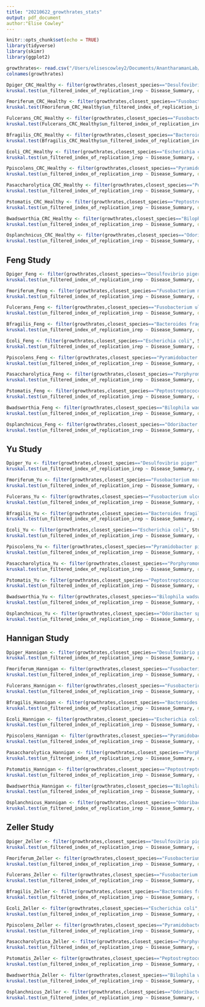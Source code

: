 ```yaml
---
title: "20210622_growthrates_stats"
output: pdf_document
author:"Elise Cowley"
---
```



```r
knitr::opts_chunk$set(echo = TRUE)
library(tidyverse)
library(skimr)
library(ggplot2)
```

```r
growthrates<- read.csv("/Users/elisescowley2/Documents/AnantharamanLab/CRC/GrowthRates_AllData.csv")
colnames(growthrates)
```

```r
Dpiger_CRC_Healthy <- filter(growthrates,closest_species=="Desulfovibrio piger", Disease_Summary  %in% c("CRC", "none"))
kruskal.test(un_filtered_index_of_replication_irep ~ Disease_Summary, data = Dpiger_CRC_Healthy)
```

```r
Fmoriferum_CRC_Healthy <- filter(growthrates,closest_species=="Fusobacterium mortiferum", Disease_Summary  %in% c("CRC", "none"))
kruskal.test(Fmoriferum_CRC_Healthy$un_filtered_index_of_replication_irep., Fmoriferum_CRC_Healthy$Disease_Summary, data = Fmoriferum_CRC_Healthy)
```

```r
Fulcerans_CRC_Healthy <- filter(growthrates,closest_species=="Fusobacterium ulcerans", Disease_Summary  %in% c("CRC", "none"))
kruskal.test(Fulcerans_CRC_Healthy$un_filtered_index_of_replication_irep, Fulcerans_CRC_Healthy$Disease_Summary, data = Fulcerans_CRC_Healthy)
```

```r
Bfragilis_CRC_Healthy <- filter(growthrates,closest_species=="Bacteroides fragilis", Disease_Summary  %in% c("CRC", "none"))
kruskal.test(Bfragilis_CRC_Healthy$un_filtered_index_of_replication_irep ~ Bfragilis_CRC_Healthy$Disease_Summary, data = Bfragilis_CRC_Healthy)
```

```r
Ecoli_CRC_Healthy <- filter(growthrates,closest_species=="Escherichia coli", Disease_Summary  %in% c("CRC", "none"))
kruskal.test(un_filtered_index_of_replication_irep ~ Disease_Summary, data = Ecoli_CRC_Healthy)
```

```r
Ppiscolens_CRC_Healthy <- filter(growthrates,closest_species=="Pyramidobacter piscolens", Disease_Summary  %in% c("CRC", "none"))
kruskal.test(un_filtered_index_of_replication_irep ~ Disease_Summary, data = Ppiscolens_CRC_Healthy)
```

```r
Pasaccharolytica_CRC_Healthy <- filter(growthrates,closest_species=="Porphyromonas asaccharolytica", Disease_Summary  %in% c("CRC", "none"))
kruskal.test(un_filtered_index_of_replication_irep ~ Disease_Summary, data = Pasaccharolytica_CRC_Healthy)
```

```r
Pstomatis_CRC_Healthy <- filter(growthrates,closest_species=="Peptostreptococcus stomatis", Disease_Summary  %in% c("CRC", "none"))
kruskal.test(un_filtered_index_of_replication_irep ~ Disease_Summary, data = Pstomatis_CRC_Healthy)
```

```r
Bwadsworthia_CRC_Healthy <- filter(growthrates,closest_species=="Bilophila wadsworthia", Disease_Summary  %in% c("CRC", "none"))
kruskal.test(un_filtered_index_of_replication_irep ~ Disease_Summary, data = Bwadsworthia_CRC_Healthy)
```

```r
Osplanchnicus_CRC_Healthy <- filter(growthrates,closest_species=="Odoribacter splanchnicus", Disease_Summary  %in% c("CRC", "none"))
kruskal.test(un_filtered_index_of_replication_irep ~ Disease_Summary, data = Osplanchnicus_CRC_Healthy)
```



## Feng Study
```r
Dpiger_Feng <- filter(growthrates,closest_species=="Desulfovibrio piger", Study=="FengQ_2015")
kruskal.test(un_filtered_index_of_replication_irep ~ Disease_Summary, data = Dpiger_Feng)
```

```r
Fmoriferum_Feng <- filter(growthrates,closest_species=="Fusobacterium mortiferum", Study=="FengQ_2015")
kruskal.test(un_filtered_index_of_replication_irep ~ Disease_Summary, data = Fmoriferum_Feng)
```
```r
Fulcerans_Feng <- filter(growthrates,closest_species=="Fusobacterium ulcerans", Study=="FengQ_2015")
kruskal.test(un_filtered_index_of_replication_irep ~ Disease_Summary, data = Fulcerans_Feng)
```


```r
Bfragilis_Feng <- filter(growthrates,closest_species=="Bacteroides fragilis", Study=="FengQ_2015")
kruskal.test(un_filtered_index_of_replication_irep ~ Disease_Summary, data = Bfragilis_Feng)
```
```r
Ecoli_Feng <- filter(growthrates,closest_species=="Escherichia coli", Study=="FengQ_2015")
kruskal.test(un_filtered_index_of_replication_irep ~ Disease_Summary, data = Ecoli_Feng)
```

```r
Ppiscolens_Feng <- filter(growthrates,closest_species=="Pyramidobacter piscolens", Study=="FengQ_2015")
kruskal.test(un_filtered_index_of_replication_irep ~ Disease_Summary, data = Ppiscolens_Feng)
```

```r
Pasaccharolytica_Feng <- filter(growthrates,closest_species=="Porphyromonas asaccharolytica", Study=="FengQ_2015")
kruskal.test(un_filtered_index_of_replication_irep ~ Disease_Summary, data = Pasaccharolytica_Feng)
```

```r
Pstomatis_Feng <- filter(growthrates,closest_species=="Peptostreptococcus stomatis", Study=="FengQ_2015")
kruskal.test(un_filtered_index_of_replication_irep ~ Disease_Summary, data = Pstomatis_Feng)
```


```r
Bwadsworthia_Feng <- filter(growthrates,closest_species=="Bilophila wadsworthia", Study=="FengQ_2015")
kruskal.test(un_filtered_index_of_replication_irep ~ Disease_Summary, data = Bwadsworthia_Feng)
```

```r
Osplanchnicus_Feng <- filter(growthrates,closest_species=="Odoribacter splanchnicus", Study=="FengQ_2015")
kruskal.test(un_filtered_index_of_replication_irep ~ Disease_Summary, data = Osplanchnicus_Feng)
```


## Yu Study
```r
Dpiger_Yu <- filter(growthrates,closest_species=="Desulfovibrio piger", Study=="YuJ_2015")
kruskal.test(un_filtered_index_of_replication_irep ~ Disease_Summary, data = Dpiger_Yu)
```

```r
Fmoriferum_Yu <- filter(growthrates,closest_species=="Fusobacterium mortiferum", Study=="YuJ_2015")
kruskal.test(un_filtered_index_of_replication_irep ~ Disease_Summary, data = Fmoriferum_Yu)
```

```r
Fulcerans_Yu <- filter(growthrates,closest_species=="Fusobacterium ulcerans", Study=="YuJ_2015")
kruskal.test(un_filtered_index_of_replication_irep ~ Disease_Summary, data = Fulcerans_Yu)
```


```r
Bfragilis_Yu <- filter(growthrates,closest_species=="Bacteroides fragilis", Study=="YuJ_2015")
kruskal.test(un_filtered_index_of_replication_irep ~ Disease_Summary, data = Bfragilis_Yu)
```


```r
Ecoli_Yu <- filter(growthrates,closest_species=="Escherichia coli", Study=="YuJ_2015")
kruskal.test(un_filtered_index_of_replication_irep ~ Disease_Summary, data = Ecoli_Yu)
```

```r
Ppiscolens_Yu <- filter(growthrates,closest_species=="Pyramidobacter piscolens", Study=="YuJ_2015")
kruskal.test(un_filtered_index_of_replication_irep ~ Disease_Summary, data = Ppiscolens_Yu)
```



```r
Pasaccharolytica_Yu <- filter(growthrates,closest_species=="Porphyromonas asaccharolytica", Study=="YuJ_2015")
kruskal.test(un_filtered_index_of_replication_irep ~ Disease_Summary, data = Pasaccharolytica_Yu)
```

```r
Pstomatis_Yu <- filter(growthrates,closest_species=="Peptostreptococcus stomatis", Study=="YuJ_2015")
kruskal.test(un_filtered_index_of_replication_irep ~ Disease_Summary, data = Pstomatis_Yu)
```

```r
Bwadsworthia_Yu <- filter(growthrates,closest_species=="Bilophila wadsworthia", Study=="YuJ_2015")
kruskal.test(un_filtered_index_of_replication_irep ~ Disease_Summary, data = Bwadsworthia_Yu)
```

```r
Osplanchnicus_Yu <- filter(growthrates,closest_species=="Odoribacter splanchnicus", Study=="YuJ_2015")
kruskal.test(un_filtered_index_of_replication_irep ~ Disease_Summary, data = Osplanchnicus_Yu)
```



## Hannigan Study
```r
Dpiger_Hannigan <- filter(growthrates,closest_species=="Desulfovibrio piger", Study=="HanniganGD_2017")
kruskal.test(un_filtered_index_of_replication_irep ~ Disease_Summary, data = Dpiger_Hannigan)
```

```r
Fmoriferum_Hannigan <- filter(growthrates,closest_species=="Fusobacterium mortiferum", Study=="HanniganGD_2017")
kruskal.test(un_filtered_index_of_replication_irep ~ Disease_Summary, data = Fmoriferum_Hannigan)
```

```r
Fulcerans_Hannigan <- filter(growthrates,closest_species=="Fusobacterium ulcerans", Study=="HanniganGD_2017")
kruskal.test(un_filtered_index_of_replication_irep ~ Disease_Summary, data = Fulcerans_Hannigan)
```


```r
Bfragilis_Hannigan <- filter(growthrates,closest_species=="Bacteroides fragilis", Study=="HanniganGD_2017")
kruskal.test(un_filtered_index_of_replication_irep ~ Disease_Summary, data = Bfragilis_Hannigan)
```


```r
Ecoli_Hannigan <- filter(growthrates,closest_species=="Escherichia coli", Study=="HanniganGD_2017")
kruskal.test(un_filtered_index_of_replication_irep ~ Disease_Summary, data = Ecoli_Hannigan)
```

```r
Ppiscolens_Hannigan <- filter(growthrates,closest_species=="Pyramidobacter piscolens", Study=="HanniganGD_2017")
kruskal.test(un_filtered_index_of_replication_irep ~ Disease_Summary, data = Ppiscolens_Hannigan)
```



```r
Pasaccharolytica_Hannigan <- filter(growthrates,closest_species=="Porphyromonas asaccharolytica", Study=="HanniganGD_2017")
kruskal.test(un_filtered_index_of_replication_irep ~ Disease_Summary, data = Pasaccharolytica_Hannigan)
```

```r
Pstomatis_Hannigan <- filter(growthrates,closest_species=="Peptostreptococcus stomatis", Study=="HanniganGD_2017")
kruskal.test(un_filtered_index_of_replication_irep ~ Disease_Summary, data = Pstomatis_Hannigan)
```

```r
Bwadsworthia_Hannigan <- filter(growthrates,closest_species=="Bilophila wadsworthia", Study=="HanniganGD_2017")
kruskal.test(un_filtered_index_of_replication_irep ~ Disease_Summary, data = Bwadsworthia_Hannigan)
```

```r
Osplanchnicus_Hannigan <- filter(growthrates,closest_species=="Odoribacter splanchnicus", Study=="HanniganGD_2017")
kruskal.test(un_filtered_index_of_replication_irep ~ Disease_Summary, data = Osplanchnicus_Hannigan)
```


## Zeller Study
```r
Dpiger_Zeller <- filter(growthrates,closest_species=="Desulfovibrio piger", Study=="ZellerG_2014")
kruskal.test(un_filtered_index_of_replication_irep ~ Disease_Summary, data = Dpiger_Zeller)
```

```r
Fmoriferum_Zeller <- filter(growthrates,closest_species=="Fusobacterium mortiferum", Study=="ZellerG_2014")
kruskal.test(un_filtered_index_of_replication_irep ~ Disease_Summary, data = Fmoriferum_Zeller)
```

```r
Fulcerans_Zeller <- filter(growthrates,closest_species=="Fusobacterium ulcerans", Study=="ZellerG_2014")
kruskal.test(un_filtered_index_of_replication_irep ~ Disease_Summary, data = Fulcerans_Zeller)
```


```r
Bfragilis_Zeller <- filter(growthrates,closest_species=="Bacteroides fragilis", Study=="ZellerG_2014")
kruskal.test(un_filtered_index_of_replication_irep ~ Disease_Summary, data = Bfragilis_Zeller)
```


```r
Ecoli_Zeller <- filter(growthrates,closest_species=="Escherichia coli", Study=="ZellerG_2014")
kruskal.test(un_filtered_index_of_replication_irep ~ Disease_Summary, data = Ecoli_Zeller)
```

```r
Ppiscolens_Zeller <- filter(growthrates,closest_species=="Pyramidobacter piscolens", Study=="ZellerG_2014")
kruskal.test(un_filtered_index_of_replication_irep ~ Disease_Summary, data = Ppiscolens_Zeller)
```

```r
Pasaccharolytica_Zeller <- filter(growthrates,closest_species=="Porphyromonas asaccharolytica", Study=="ZellerG_2014")
kruskal.test(un_filtered_index_of_replication_irep ~ Disease_Summary, data = Pasaccharolytica_Zeller)
```

```r
Pstomatis_Zeller <- filter(growthrates,closest_species=="Peptostreptococcus stomatis", Study=="ZellerG_2014")
kruskal.test(un_filtered_index_of_replication_irep ~ Disease_Summary, data = Pstomatis_Zeller)
```

```r
Bwadsworthia_Zeller <- filter(growthrates,closest_species=="Bilophila wadsworthia", Study=="ZellerG_2014")
kruskal.test(un_filtered_index_of_replication_irep ~ Disease_Summary, data = Bwadsworthia_Zeller)
```

```r
Osplanchnicus_Zeller <- filter(growthrates,closest_species=="Odoribacter splanchnicus", Study=="ZellerG_2014")
kruskal.test(un_filtered_index_of_replication_irep ~ Disease_Summary, data = Osplanchnicus_Zeller)
```